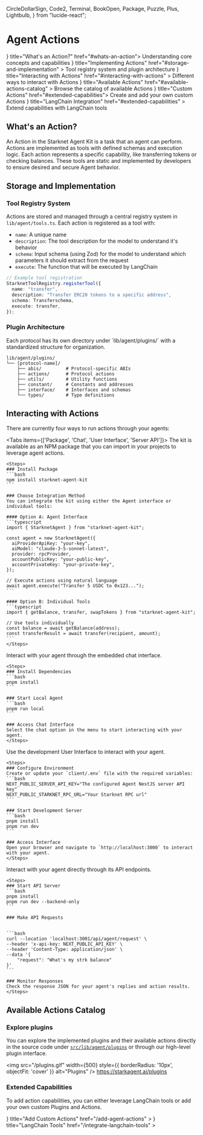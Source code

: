  CircleDollarSign,
  Code2,
  Terminal,
  BookOpen,
  Package,
  Puzzle,
  Plus,
  Lightbulb,
} from "lucide-react";

# Agent Actions

<Cards>
  <Card icon={<Lightbulb />} title="What's an Action?" href="#whats-an-action">
    Understanding core concepts and capabilities
  </Card>
  <Card
    icon={<Package />}
    title="Implementing Actions"
    href="#storage-and-implementation"
  >
    Tool registry system and plugin architecture
  </Card>
  <Card
    icon={<Code2 />}
    title="Interacting with Actions"
    href="#interacting-with-actions"
  >
    Different ways to interact with Actions
  </Card>
  <Card
    icon={<BookOpen />}
    title="Available Actions"
    href="#available-actions-catalog"
  >
    Browse the catalog of available Actions
  </Card>
  <Card icon={<Plus />} title="Custom Actions" href="#extended-capabilities">
    Create and add your own custom Actions
  </Card>
  <Card
    icon={<Puzzle />}
    title="LangChain Integration"
    href="#extended-capabilities"
  >
    Extend capabilities with LangChain tools
  </Card>
</Cards>

## What's an Action?

An Action in the Starknet Agent Kit is a task that an agent can perform.
Actions are implemented as tools with defined schemas and execution logic.
Each action represents a specific capability, like transferring tokens or
checking balances. These tools are static and implemented by developers to
ensure desired and secure Agent behavior.

## Storage and Implementation

### Tool Registry System

Actions are stored and managed through a central registry system in `lib/agent/tools.ts`. Each action is registered as a tool with:

- `name`: A unique name
- `description`: The tool description for the model to understand it's behavior
- `schema`: Input schema (using Zod) for the model to understand which parameters it should extract from the request
- `execute`: The function that will be executed by LangChain

```typescript
// Example tool registration
StarknetToolRegistry.registerTool({
  name: "transfer",
  description: "Transfer ERC20 tokens to a specific address",
  schema: Transferschema,
  execute: transfer,
});
```

### Plugin Architecture

<Callout type="info">
  Each protocol has its own directory under `lib/agent/plugins/` with a
  standardized structure for organization.
</Callout>

```
lib/agent/plugins/
└── [protocol-name]/
    ├── abis/         # Protocol-specific ABIs
    ├── actions/      # Protocol actions
    ├── utils/        # Utility functions
    ├── constant/     # Constants and addresses
    ├── interface/    # Interfaces and schemas
    └── types/        # Type definitions
```
## Interacting with Actions


There are currently four ways to run actions through your agents:

<Tabs items={['Package', 'Chat', 'User Interface', 'Server API']}>
  <Tab>
    The kit is available as an NPM package that you can import in your projects to leverage agent actions.

    <Steps>
    ### Install Package
    ```bash
    npm install starknet-agent-kit
    ```

    ### Choose Integration Method
    You can integrate the kit using either the Agent interface or individual tools:

    #### Option A: Agent Interface
    ```typescript
    import { StarknetAgent } from "starknet-agent-kit";

    const agent = new StarknetAgent({
      aiProviderApiKey: "your-key",
      aiModel: "claude-3-5-sonnet-latest",
      provider: rpcProvider,
      accountPublicKey: "your-public-key",
      accountPrivateKey: "your-private-key",
    });

    // Execute actions using natural language
    await agent.execute("Transfer 5 USDC to 0x123...");
    ```

    #### Option B: Individual Tools
    ```typescript
    import { getBalance, transfer, swapTokens } from "starknet-agent-kit";

    // Use tools individually
    const balance = await getBalance(address);
    const transferResult = await transfer(recipient, amount);
    ```
    </Steps>
  </Tab>

  <Tab>
    Interact with your agent through the embedded chat interface.

    <Steps>
    ### Install Dependencies
    ```bash
    pnpm install
    ```

    ### Start Local Agent
    ```bash
    pnpm run local
    ```

    ### Access Chat Interface
    Select the chat option in the menu to start interacting with your agent.
    </Steps>
  </Tab>

  <Tab>
    Use the development User Interface to interact with your agent.

    <Steps>
    ### Configure Environment
    Create or update your `client/.env` file with the required variables:
    ```bash
    NEXT_PUBLIC_SERVER_API_KEY="The configured Agent NestJS server API key"
    NEXT_PUBLIC_STARKNET_RPC_URL="Your Starknet RPC url"
    ```

    ### Start Development Server
    ```bash
    pnpm install
    pnpm run dev
    ```

    ### Access Interface
    Open your browser and navigate to `http://localhost:3000` to interact with your agent.
    </Steps>
  </Tab>

  <Tab>
    Interact with your agent directly through its API endpoints.

    <Steps>
    ### Start API Server
    ```bash
    pnpm install
    pnpm run dev --backend-only
    ```

    ### Make API Requests


    ```bash
    curl --location 'localhost:3001/api/agent/request' \
    --header 'x-api-key: NEXT_PUBLIC_API_KEY' \
    --header 'Content-Type: application/json' \
    --data '{
        "request": "What's my strk balance"
    }'
    ```

    ### Monitor Responses
    Check the response JSON for your agent's replies and action results.
    </Steps>
  </Tab>
</Tabs>

## Available Actions Catalog

### Explore plugins

You can explore the implemented plugins and their available actions directly in the source code under [`src/lib/agent/plugins`](https://github.com/KasarLabs/starknet-agent-kit/tree/main/src/lib/agent/plugins) or through our high-level plugin interface.

<img 
  src="/plugins.gif" 
  width={500}
  style={{
    borderRadius: '10px',
    objectFit: 'cover'
  }}
  alt="Plugins"
/>
https://starkagent.ai/plugins

### Extended Capabilities

To add action capabilities, you can either leverage LangChain tools or add your own custom Plugins and Actions.

<Cards>
  <Card
    icon={<Plus />}
    title="Add Custom Actions"
    href="/add-agent-actions"
  ></Card>
  <Card
    icon={<Puzzle />}
    title="LangChain Tools"
    href="/integrate-langchain-tools"
  ></Card>
</Cards>
